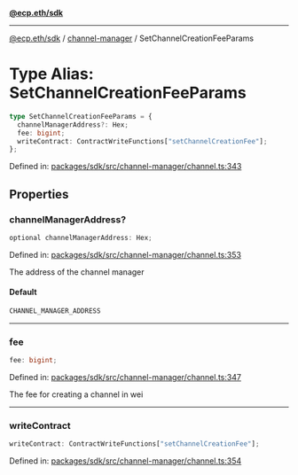 [**@ecp.eth/sdk**](../../index.mdx)

***

[@ecp.eth/sdk](/sdk-reference/index.mdx) / [channel-manager](/sdk-reference/channel-manager/index.mdx) / SetChannelCreationFeeParams

# Type Alias: SetChannelCreationFeeParams

```ts
type SetChannelCreationFeeParams = {
  channelManagerAddress?: Hex;
  fee: bigint;
  writeContract: ContractWriteFunctions["setChannelCreationFee"];
};
```

Defined in: [packages/sdk/src/channel-manager/channel.ts:343](https://github.com/ecp-eth/comments-monorepo/blob/main/packages/sdk/src/channel-manager/channel.ts#L343)

## Properties

### channelManagerAddress?

```ts
optional channelManagerAddress: Hex;
```

Defined in: [packages/sdk/src/channel-manager/channel.ts:353](https://github.com/ecp-eth/comments-monorepo/blob/main/packages/sdk/src/channel-manager/channel.ts#L353)

The address of the channel manager

#### Default

```ts
CHANNEL_MANAGER_ADDRESS
```

***

### fee

```ts
fee: bigint;
```

Defined in: [packages/sdk/src/channel-manager/channel.ts:347](https://github.com/ecp-eth/comments-monorepo/blob/main/packages/sdk/src/channel-manager/channel.ts#L347)

The fee for creating a channel in wei

***

### writeContract

```ts
writeContract: ContractWriteFunctions["setChannelCreationFee"];
```

Defined in: [packages/sdk/src/channel-manager/channel.ts:354](https://github.com/ecp-eth/comments-monorepo/blob/main/packages/sdk/src/channel-manager/channel.ts#L354)

